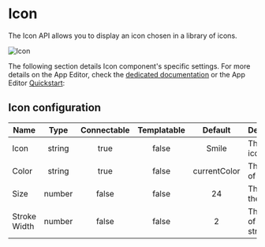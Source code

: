 

# Icon

The Icon API allows you to display an icon chosen in a library of icons.

![Icon](../../assets/apps/4_app_component_library/icon.png.webp)

The following section details Icon component's specific settings. For more details on the App Editor, check the [dedicated documentation](../0_app_editor/index.mdx) or the App Editor [Quickstart](../../getting_started/7_apps_quickstart/index.mdx):

<div class="grid grid-cols-2 gap-6 mb-4">
    <DocCard
        color="orange"
        title="App Editor Documentation"
        description="The app editor is a low-code builder to create custom User Interfaces with a mix of drag-and-drop and code."
        href="/docs/apps/app_editor"
    />
    <DocCard
        color="orange"
        title="Apps Quickstart"
        description="Learn how to build your first app in a matter of minutes."
        href="/docs/getting_started/apps_quickstart"
    />
</div>

## Icon configuration

| Name         |  Type  | Connectable | Templatable |   Default    | Description                   |
| ------------ | :----: | :---------: | :---------: | :----------: | ----------------------------- |
| Icon         | string |    true     |    false    |    Smile     | The actual icon.              |
| Color        | string |    true     |    false    | currentColor | The color of the icon.        |
| Size         | number |    false    |    false    |      24      | The size of the icon.         |
| Stroke Width | number |    false    |    false    |      2       | The width of the icon stroke. |
